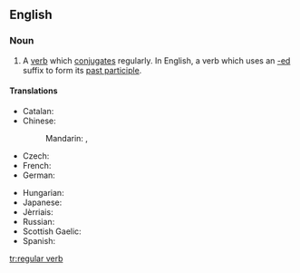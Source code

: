 ==English==

===Noun===
{{en-noun|head=[[regular]] [[verb]]}}

# {{context|grammar}} A [[verb]] which [[conjugate]]s regularly.  In English, a verb which uses an [[-ed]] suffix to form its [[past participle]].

====Translations====
{{trans-top|a verb which conjugates regularly}}
* Catalan: {{t-|ca|verb regular|m}}
* Chinese:
*: Mandarin: {{t|cmn|規則動詞|sc=Hani}}, {{t|cmn|规则动词|tr=guīzé dòngcí|sc=Hani}}
* Czech: {{t-|cs|pravidelné sloveso|n}}
* French: {{t+|fr|verbe régulier|m}}
* German: {{t-|de|regelmäßiges Verb|n}}
{{trans-mid}}
* Hungarian: {{t-|hu|szabályos ige}}
* Japanese: {{t-|ja|規則動詞|tr=きそくどうし, kisoku dōshi|sc=Jpan}}
* Jèrriais: {{tø|roa-jer|vèrbe rédgulyi|m}}
* Russian: {{t-|ru|правильный глагол|m|sc=Cyrl|tr=právil'nyj glagól|alt=пра́вильный глаго́л}}
* Scottish Gaelic: {{t-|gd|gnìomhair riaghailteach|m}}
* Spanish: {{t-|es|verbo regular|m}}
{{trans-bottom}}

[[tr:regular verb]]